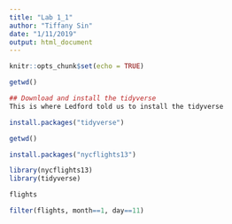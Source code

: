 ```yaml
---
title: "Lab 1_1"
author: "Tiffany Sin"
date: "1/11/2019"
output: html_document
---
```


```r
knitr::opts_chunk$set(echo = TRUE)
```

```r
getwd()
```
```r
## Download and install the tidyverse
This is where Ledford told us to install the tidyverse
```
```r
install.packages("tidyverse")
```
```r
getwd()
```
```r
install.packages("nycflights13")
```
```r
library(nycflights13)
library(tidyverse)
```
```r
flights
```
```r
filter(flights, month==1, day==11)
```

